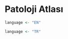# Patoloji Atlası {#patoloji-atlasi .unnumbered}

```r
language <- "EN"
```

```r
language <- "TR"
```
